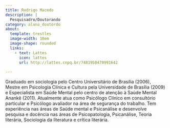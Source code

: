 ```yaml
---
title: Rodrigo Macedo
description: |
  Pesquisadro/Doutorando
category: aluno_doutordo
about:
  template: trestles
  image-width: 10em
  image-shape: rounded
  links:
    - text: Lattes
      icon: lattes
      url: http://lattes.cnpq.br/7481958470991642
   
---
```


Graduado em sociologia pelo Centro Universitário de Brasília (2006), Mestre em Psicologia Clínica e Cultura pela Universidade de Brasília (2009) e Especialista em Saúde Mental pelo centro de atenção à Saúde Mental Anankê (2011). Atualmente atua como Psicólogo Clínico em consultório particular e Psicólogo avaliador na área de segurança do trabalho. Tem experiência nas áreas de Saúde mental e Psicanálise e desenvolve pesquisa e docência nas áreas de Psicopatologia, Psicanálise, Teoria literária, Sociologia da literatura e crítica literária.

<!-- Google tag (gtag.js) -->
<script async src="https://www.googletagmanager.com/gtag/js?id=G-GB2MGT95N0"></script>
<script>
  window.dataLayer = window.dataLayer || [];
  function gtag(){dataLayer.push(arguments);}
  gtag('js', new Date());

  gtag('config', 'G-GB2MGT95N0');
</script>